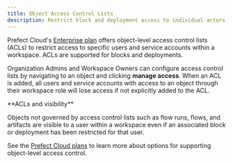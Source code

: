 ```yaml
---
title: Object Access Control Lists
description: Restrict block and deployment access to individual actors within a workspace. 
---
```


Prefect Cloud's [Enterprise plan](https://www.prefect.io/pricing) offers object-level access control lists (ACLs) to restrict access to 
specific users and service accounts within a workspace. ACLs are supported for blocks and deployments.

Organization Admins and Workspace Owners can configure access control lists by navigating to an object and clicking **manage access**.
When an ACL is added, all users and service accounts with access to an object through their workspace role will lose access if not 
explicitly added to the ACL.

<Note>
**ACLs and visibility**

Objects not governed by access control lists such as flow runs, flows, and artifacts are visible to a user within a 
workspace even if an associated block or deployment has been restricted for that user.
</Note>

See the [Prefect Cloud plans](https://www.prefect.io/pricing) to learn more about options for supporting object-level access control.
